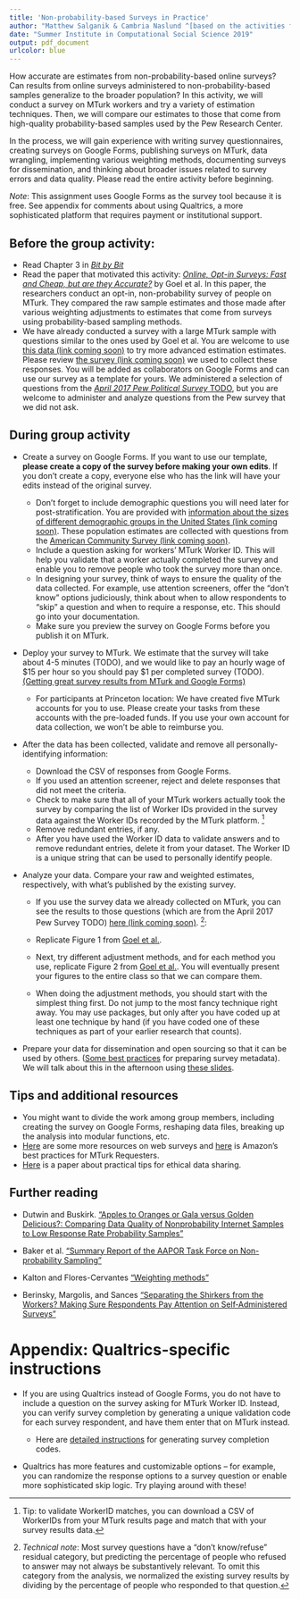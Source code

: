 ```yaml
---
title: 'Non-probability-based Surveys in Practice'
author: "Matthew Salganik & Cambria Naslund ^[based on the activities from SICSS 2017 (created by Matthew Salganik and Yo-Yo Chen) and SICSS 2018 (created by Matthew Salganik and Janet Xu).]"
date: "Summer Institute in Computational Social Science 2019"
output: pdf_document
urlcolor: blue
---
```


How accurate are estimates from non-probability-based online surveys? Can results from online surveys administered to non-probability-based samples generalize to the broader population? In this activity, we will conduct a survey on MTurk workers and try a variety of estimation techniques.  Then, we will compare our estimates to those that come from high-quality probability-based samples used by the Pew Research Center. 

In the process, we will gain experience with writing survey questionnaires, creating surveys on Google Forms, publishing surveys on MTurk, data wrangling, implementing various weighting methods, documenting surveys for dissemination, and thinking about broader issues related to survey errors and data quality.  Please read the entire activity before beginning.

*Note*: This assignment uses Google Forms as the survey tool because it is free. See appendix for comments about using Qualtrics, a more sophisticated platform that requires payment or institutional support. 

## Before the group activity:
* Read Chapter 3 in [*Bit by Bit*](https://www.bitbybitbook.com/)
* Read the paper that motivated this activity: [*Online, Opt-in Surveys: Fast and Cheap, but are they Accurate?*](https://5harad.com/papers/dirtysurveys.pdf) by Goel et al.  In this paper, the researchers conduct an opt-in, non-probability survey of people on MTurk.  They compared the raw sample estimates and those made after various weighting adjustments to estimates that come from surveys using probability-based sampling methods.
* We have already conducted a survey with a large MTurk sample with questions similar to the ones used by Goel et al. You are welcome to use [this data (link coming soon)]() to try more advanced estimation estimates. Please review [the survey (link coming soon)]() we used to collect these responses. You will be added as collaborators on Google Forms and can use our survey as a template for yours. We administered a selection of questions from the [*April 2017 Pew Political Survey* TODO](http://assets.pewresearch.org/wp-content/uploads/sites/5/2017/04/17084414/04-17-17-Political-topline-for-release.pdf), but you are welcome to administer and analyze questions from the Pew survey that we did not ask.

## During group activity
* Create a survey on Google Forms. If you want to use our template, **please create a copy of the survey before making your own edits**. If you don't create a copy, everyone else who has the link will have your edits instead of the original survey.

    - Don’t forget to include demographic questions you will need later for post-stratification. You are provided with [information about the sizes of different demographic groups in the United States (link coming soon)](). These population estimates are collected with questions from the [American Community Survey (link coming soon)](). 
    - Include a question asking for workers' MTurk Worker ID. This will help you validate that a worker actually completed the survey and enable you to remove people who took the survey more than once.
    - In designing your survey, think of ways to ensure the quality of the data collected. For example, use attention screeners, offer the "don't know" options judiciously, think about when to allow respondents to "skip" a question and when to require a response, etc.  This should go into your documentation.
    - Make sure you preview the survey on Google Forms before you publish it on MTurk.
    
* Deploy your survey to MTurk.  We estimate that the survey will take about 4-5 minutes (TODO), and we would like to pay an hourly wage of $15 per hour so you should pay $1 per completed survey (TODO). [(Getting great survey results from MTurk and Google Forms)](https://blog.mturk.com/tutorial-getting-great-survey-results-from-mturk-and-google-forms-da4993d878df)
  
    - For participants at Princeton location: We have created five MTurk accounts for you to use. Please create your tasks from these accounts with the pre-loaded funds. If you use your own account for data collection, we won't be able to reimburse you.

* After the data has been collected, validate and remove all personally-identifying information: 

    - Download the CSV of responses from Google Forms.
    - If you used an attention screener, reject and delete responses that did not meet the criteria.
    - Check to make sure that all of your MTurk workers actually took the survey by comparing the list of Worker IDs provided in the survey data against the Worker IDs recorded by the MTurk platform. ^[Tip: to validate WorkerID matches, you can download a CSV of WorkerIDs from your MTurk results page and match that with your survey results data.] 
    - Remove redundant entries, if any.
    - After you have used the Worker ID data to validate answers and to remove redundant entries, delete it from your dataset. The Worker ID is a unique string that can be used to personally identify people.
  
* Analyze your data. Compare your raw and weighted estimates, respectively, with what’s published by the existing survey. 
    
    - If you use the survey data we already collected on MTurk, you can see the results to those questions (which are from the April 2017 Pew Survey TODO) [here (link coming soon)](). ^[*Technical note*: Most survey questions have a "don't know/refuse" residual category, but predicting the percentage of people who refused to answer may not always be substantively relevant. To omit this category from the analysis, we normalized the existing survey results by dividing by the percentage of people who responded to that question.]: 
    
    - Replicate Figure 1 from [Goel et al.](https://5harad.com/papers/dirtysurveys.pdf).
    
    - Next, try different adjustment methods, and for each method you use, replicate Figure 2 from [Goel et al.](https://5harad.com/papers/dirtysurveys.pdf). You will eventually present your figures to the entire class so that we can compare them.
    
    - When doing the adjustment methods, you should start with the simplest thing first.  Do not jump to the most fancy technique right away.  You may use packages, but only after you have coded up at least one technique by hand (if you have coded one of these techniques as part of your earlier research that counts).  

* Prepare your data for dissemination and open sourcing so that it can be used by others. ([Some best practices](https://www.icpsr.umich.edu/icpsrweb/content/deposit/guide/chapter3docs.html) for preparing survey metadata).  We will talk about this in the afternoon using [these slides](https://github.com/compsocialscience/summer-institute/blob/master/2018/materials/day4-surveys/06-intro-to-open-sourcing-data.pdf).


## Tips and additional resources

* You might want to divide the work among group members, including creating the survey on Google Forms, reshaping data files, breaking up the analysis into modular functions, etc. 
* [Here](https://psrc.princeton.edu/our-services/using-mturk) are some more resources on web surveys and [here](https://mturkpublic.s3.amazonaws.com/docs/MTURK_BP.pdf) is Amazon's best practices for MTurk Requesters.   
* [Here](https://doi.org/10.1177/2515245917747656) is a paper about practical tips for ethical data sharing.

## Further reading

* Dutwin and Buskirk. ["Apples to Oranges or Gala versus Golden Delicious?: Comparing Data Quality of Nonprobability Internet Samples to Low Response Rate Probability Samples"](https://academic.oup.com/poq/article/81/S1/213/3749202/Apples-to-Oranges-or-Gala-versus-Golden-Delicious) 

* Baker et al. ["Summary Report of the AAPOR Task Force on Non-probability Sampling"](https://academic.oup.com/jssam/article/1/2/90/941418/Summary-Report-of-the-AAPOR-Task-Force-on-Non)

* Kalton and Flores-Cervantes ["Weighting methods"](http://www.jos.nu/Articles/abstract.asp?article=192081)

* Berinsky, Margolis, and Sances ["Separating the Shirkers from the Workers? Making Sure Respondents Pay Attention on Self‐Administered Surveys"](https://doi.org/10.1111/ajps.12081)

\newpage

# Appendix: Qualtrics-specific instructions

* If you are using Qualtrics instead of Google Forms, you do not have to include a question on the survey asking for MTurk Worker ID. Instead, you can verify survey completion by generating a unique validation code for each survey respondent, and have them enter that on MTurk instead. 

  - Here are [detailed instructions](https://tylerburleigh.com/mturk/survey-completion-codes-in-qualtrics/) for generating survey completion codes.
  
  
* Qualtrics has more features and customizable options -- for example, you can randomize the response options to a survey question or enable more sophisticated skip logic. Try playing around with these!


